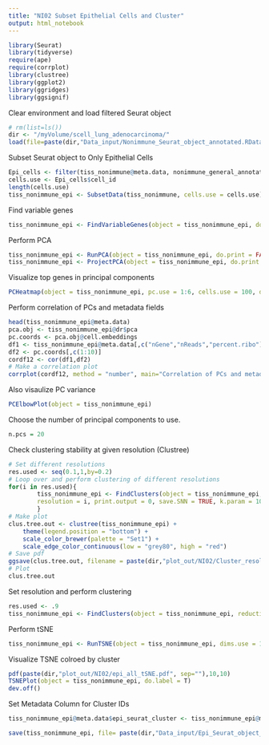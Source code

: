 ```yaml
---
title: "NI02 Subset Epithelial Cells and Cluster"
output: html_notebook
---
```


```r
library(Seurat)
library(tidyverse)
require(ape)
require(corrplot)
library(clustree)
library(ggplot2)
library(ggridges)
library(ggsignif)
```

Clear environment and load filtered Seurat object 
```r
# rm(list=ls())
dir <- "/myVolume/scell_lung_adenocarcinoma/"
load(file=paste(dir,"Data_input/Nonimmune_Seurat_object_annotated.RData", sep=""))
```

Subset Seurat object to Only Epithelial Cells
```r
Epi_cells <- filter(tiss_nonimmune@meta.data, nonimmune_general_annotation == "Epithelial")
cells.use <- Epi_cells$cell_id
length(cells.use)
tiss_nonimmune_epi <- SubsetData(tiss_nonimmune, cells.use = cells.use)
```

Find variable genes
```r
tiss_nonimmune_epi <- FindVariableGenes(object = tiss_nonimmune_epi, do.plot = TRUE, x.high.cutoff = Inf, y.cutoff = 0.5)
```

Perform PCA
```r
tiss_nonimmune_epi <- RunPCA(object = tiss_nonimmune_epi, do.print = FALSE)
tiss_nonimmune_epi <- ProjectPCA(object = tiss_nonimmune_epi, do.print = FALSE)
```

Visualize top genes in principal components
```r
PCHeatmap(object = tiss_nonimmune_epi, pc.use = 1:6, cells.use = 100, do.balanced = TRUE, label.columns = FALSE, num.genes = 10)
```

Perform correlation of PCs and metadata fields
```r
head(tiss_nonimmune_epi@meta.data)
pca.obj <- tiss_nonimmune_epi@dr$pca
pc.coords <- pca.obj@cell.embeddings
df1 <- tiss_nonimmune_epi@meta.data[,c("nGene","nReads","percent.ribo")]
df2 <- pc.coords[,c(1:10)]
cordf12 <- cor(df1,df2)
# Make a correlation plot
corrplot(cordf12, method = "number", main="Correlation of PCs and metadata")
```
Also visaulize PC variance
```r
PCElbowPlot(object = tiss_nonimmune_epi)
```

Choose the number of principal components to use.
```r
n.pcs = 20
```

Check clustering stability at given resolution (Clustree)
```r
# Set different resolutions 
res.used <- seq(0.1,1,by=0.2)
# Loop over and perform clustering of different resolutions 
for(i in res.used){
        tiss_nonimmune_epi <- FindClusters(object = tiss_nonimmune_epi, reduction.type = "pca", dims.use = 1:n.pcs, 
        resolution = i, print.output = 0, save.SNN = TRUE, k.param = 10, force.recalc = T)
        }
# Make plot 
clus.tree.out <- clustree(tiss_nonimmune_epi) +
    theme(legend.position = "bottom") + 
    scale_color_brewer(palette = "Set1") +
    scale_edge_color_continuous(low = "grey80", high = "red")
# Save pdf 
ggsave(clus.tree.out, filename = paste(dir,"plot_out/NI02/Cluster_resolutions_clustree_output.pdf", sep=""), width = 15, height = 15)
# Plot 
clus.tree.out
```

Set resolution and perform clustering
```r
res.used <- .9
tiss_nonimmune_epi <- FindClusters(object = tiss_nonimmune_epi, reduction.type = "pca", dims.use = 1:n.pcs, resolution = res.used, print.output = 0, save.SNN = TRUE, k.param = 10, force.recalc = T)
```

Perform  tSNE
```r
tiss_nonimmune_epi <- RunTSNE(object = tiss_nonimmune_epi, dims.use = 1:n.pcs, seed.use = 10, perplexity=30)
```

Visualize TSNE colroed by cluster
```r
pdf(paste(dir,"plot_out/NI02/epi_all_tSNE.pdf", sep=""),10,10)
TSNEPlot(object = tiss_nonimmune_epi, do.label = T)
dev.off()
```

Set Metadata Column for Cluster IDs
```r
tiss_nonimmune_epi@meta.data$epi_seurat_cluster <- tiss_nonimmune_epi@meta.data$res.0.9
```


```r
save(tiss_nonimmune_epi, file= paste(dir,"Data_input/Epi_Seurat_object_clustered.RData", sep=""))
```


